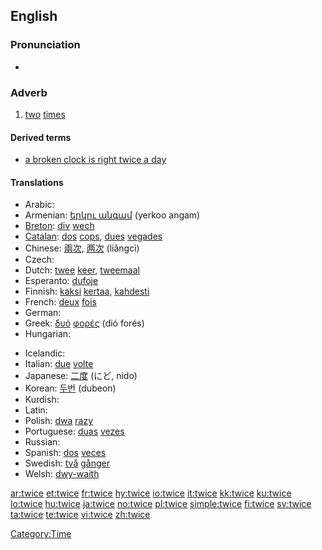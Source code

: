 ==English==

===Pronunciation===
* {{audio|en-us-twice.ogg|Audio (US)}}
*: {{rhymes|aɪs}}

===Adverb===
{{en-adv|-}}

# [[two]] [[time]]s

====Derived terms====
* [[a broken clock is right twice a day]]

====Translations====
{{trans-top|two times}}
* Arabic: {{Arab|[[مرتين]]}} {{unicode|(maraté:n)}}
* Armenian: [[երկու անգամ]] (yerkoo angam)
* [[Breton]]: [[div]] [[wech]]
* [[Catalan]]: [[dos]] [[cops]], [[dues]] [[vegades]]
* Chinese: [[兩次]], [[两次]] (liǎngcì)
* Czech: {{t-|cs|dvakrát}}
* Dutch: [[twee]] [[keer]], [[tweemaal]]
* Esperanto: [[dufoje]]
* Finnish: [[kaksi]] [[kertaa]], [[kahdesti]]
* French: [[deux]] [[fois]]
* German: {{t+|de|zweimal}}
* Greek: [[δυό]] [[φορές]] (dió forés)
* Hungarian: {{t+|hu|kétszer}}
{{trans-mid}}
* Icelandic: {{t-|is|tvisvar}}
* Italian: [[due]] [[volte]]
* Japanese: [[二度]] (にど, nido)
* Korean: [[두번]] (dubeon)
* Kurdish: {{KUchar|[[دووجار]]}}
* Latin: {{t+|la|bis}}
* Polish: [[dwa]] [[raz]]y
* Portuguese: [[duas]] [[vez#Portuguese|vezes]]
* Russian: {{t+|ru|дважды|tr=dváždy|sc=Cyrl}}
* Spanish: [[dos]] [[vez#Spanish|veces]]
* Swedish: [[två]] [[gånger]]
* Welsh: [[dwy-waith]]
{{trans-bottom}}

[[Category:Time]]

[[ar:twice]]
[[et:twice]]
[[fr:twice]]
[[hy:twice]]
[[io:twice]]
[[it:twice]]
[[kk:twice]]
[[ku:twice]]
[[lo:twice]]
[[hu:twice]]
[[ja:twice]]
[[no:twice]]
[[pl:twice]]
[[simple:twice]]
[[fi:twice]]
[[sv:twice]]
[[ta:twice]]
[[te:twice]]
[[vi:twice]]
[[zh:twice]]